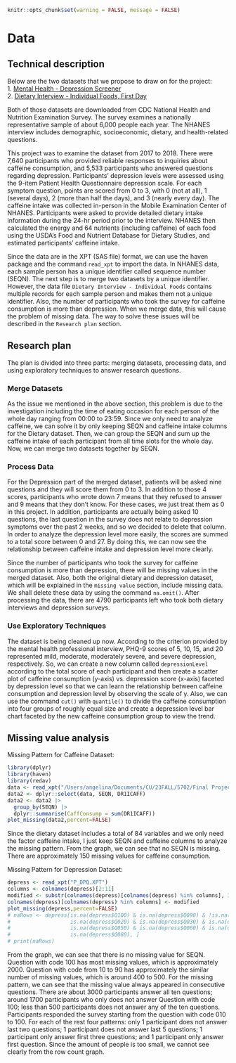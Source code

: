 ```r
knitr::opts_chunk$set(warning = FALSE, message = FALSE) 
```
# Data
## Technical description
Below are the two datasets that we propose to draw on for the project:   
1. [Mental Health - Depression Screener](https://wwwn.cdc.gov/Nchs/Nhanes/Search/DataPage.aspx?Component=Questionnaire&Cycle=2017-2018)    
2. [Dietary Interview - Individual Foods, First Day](https://wwwn.cdc.gov/Nchs/Nhanes/Search/DataPage.aspx?Component=Dietary&Cycle=2017-2018)    

Both of those datasets are downloaded from CDC National Health and Nutrition Examination Survey. The survey examines a nationally representative sample of about 6,000 people each year. The NHANES interview includes demographic, socioeconomic, dietary, and health-related questions.  

This project was to examine the dataset from 2017 to 2018. There were 7,640 participants who provided reliable responses to inquiries about caffeine consumption, and 5,533 participants who answered questions regarding depression. Participants’ depression levels were assessed using the 9-item Patient Health Questionnaire depression scale. For each symptom question, points are scored from 0 to 3, with 0 (not at all), 1 (several days), 2 (more than half the days), and 3 (nearly every day). The caffeine intake was collected in-person in the Mobile Examination Center of NHANES. Participants were asked to provide detailed dietary intake information during the 24-hr period prior to the interview. NHANES then calculated the energy and 64 nutrients (including caffeine) of each food using the USDA’s Food and Nutrient Database for Dietary Studies, and estimated participants’ caffeine intake.  

Since the data are in the XPT (SAS file) format, we can use the haven package and the command `read_xpt` to import the data. In NHANES data, each sample person has a unique identifier called sequence number (SEQN). The next step is to merge two datasets by a unique identifier. However, the data file `Dietary Interview - Individual Foods` contains multiple records for each sample person and makes them not a unique identifier. Also, the number of participants who took the survey for caffeine consumption is more than depression. When we merge data, this will cause the problem of missing data. The way to solve these issues will be described in the `Research plan` section.  

## Research plan
The plan is divided into three parts: merging datasets, processing data, and using exploratory techniques to answer research questions.  

### Merge Datasets
As the issue we mentioned in the above section, this problem is due to the investigation including the time of eating occasion for each person of the whole day ranging from 00:00 to 23:59. Since we only need to analyze caffeine, we can solve it by only keeping SEQN and caffeine intake columns for the Dietary dataset. Then, we can group the SEQN and sum up the caffeine intake of each participant from all time slots for the whole day. Now, we can merge two datasets together by SEQN.  

### Process Data
For the Depression part of the merged dataset, patients will be asked nine questions and they will score them from 0 to 3. In addition to those 4 scores, participants who wrote down 7 means that they refused to answer and 9 means that they don’t know. For these cases, we just treat them as 0 in this project. In addition, participants are actually being asked 10 questions, the last question in the survey does not relate to depression symptoms over the past 2 weeks, and so we decided to delete that column. In order to analyze the depression level more easily, the scores are summed to a total score between 0 and 27. By doing this, we can now see the relationship between caffeine intake and depression level more clearly.  

Since the number of participants who took the survey for caffeine consumption is more than depression, there will be missing values in the merged dataset. Also, both the original dietary and depression dataset, which will be explained in the `missing value` section, include missing data. We shall delete these data by using the command `na.omit()`. After processing the data, there are 4790 participants left who took both dietary interviews and depression surveys.    

### Use Exploratory Techniques
The dataset is being cleaned up now. According to the criterion provided by the mental health professional interview, PHQ-9 scores of 5, 10, 15, and 20 represented mild, moderate, moderately severe, and severe depression, respectively. So, we can create a new column called `depressionLevel` according to the total score of each participant and then create a scatter plot of caffeine consumption (y-axis) vs. depression score (x-axis) faceted by depression level so that we can learn the relationship between caffeine consumption and depression level by observing the scale of y. Also, we can use the command `cut()` with `quantile()` to divide the caffeine consumption into four groups of roughly equal size and create a depression level bar chart faceted by the new caffeine consumption group to view the trend.  

## Missing value analysis
Missing Pattern for Caffeine Dataset:  
```r
library(dplyr)
library(haven)
library(redav)
data <- read_xpt("/Users/angelina/Documents/CU/23FALL/5702/Final Project/P_DR1IFF.XPT")
data2 <- dplyr::select(data, SEQN, DR1ICAFF)
data2 <- data2 |>
  group_by(SEQN) |>
  dplyr::summarise(CaffConsump = sum(DR1ICAFF))
plot_missing(data2,percent=FALSE)
```
Since the dietary dataset includes a total of 84 variables and we only need the factor caffeine intake, I just keep SEQN and caffeine columns to analyze the missing pattern. From the graph, we can see that no SEQN is missing. There are approximately 150 missing values for caffeine consumption.  

Missing Pattern for Depression Dataset:
```r
depress <- read_xpt("P_DPQ.XPT")
columns <- colnames(depress)[2:11]
modified <- substr(colnames(depress)[colnames(depress) %in% columns], 3, 6)
colnames(depress)[colnames(depress) %in% columns] <- modified
plot_missing(depress,percent=FALSE)
# naRows <- depress[is.na(depress$Q100) & is.na(depress$Q090) & !is.na(depress$Q010) &
#                   is.na(depress$Q020) & is.na(depress$Q030) & is.na(depress$Q040) &
#                   is.na(depress$Q050) & is.na(depress$Q060) & is.na(depress$Q070) &
#                   is.na(depress$Q080), ]
# print(naRows)
```
From the graph, we can see that there is no missing value for SEQN. Question with code 100 has most missing values, which is approximately 2000. Question with code from 10 to 90 has approximately the similar number of missing values, which is around 400 to 500. For the missing pattern, we can see that the missing value always appeared in consecutive questions. There are about 3000 participants answer all ten questions; around 1700 participants who only does not answer Question with code 100; less than 500 participants does not answer any of the ten questions. Participants responded the survey starting from the question with code 010 to 100. For each of the rest four patterns: only 1 participant does not answer last two questions; 1 participant does not answer last 5 questions; 1 participant only answer first three questions; and 1 participant only answer first question. Since the amount of people is too small, we cannot see clearly from the row count graph.
